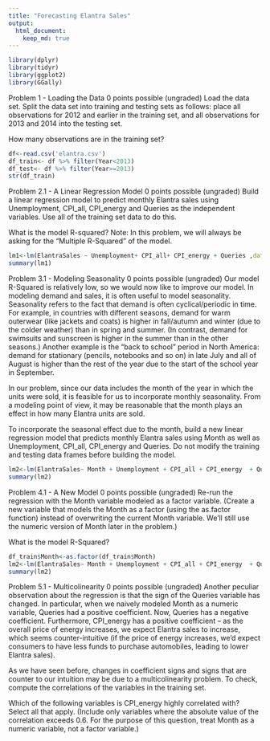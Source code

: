 ```yaml
---
title: "Forecasting Elantra Sales"
output:
  html_document:
    keep_md: true
---
```



```r
library(dplyr)
library(tidyr)
library(ggplot2)
library(GGally)
```

Problem 1 - Loading the Data
0 points possible (ungraded)
Load the data set. Split the data set into training and testing sets as follows: place all observations for 2012 and earlier in the training set, and all observations for 2013 and 2014 into the testing set.

How many observations are in the training set?
```r
df<-read.csv('elantra.csv')
df_train<- df %>% filter(Year<2013)
df_test<- df %>% filter(Year>=2013)
str(df_train)
```
Problem 2.1 - A Linear Regression Model
0 points possible (ungraded)
Build a linear regression model to predict monthly Elantra sales using Unemployment, CPI_all, CPI_energy and Queries as the independent variables. Use all of the training set data to do this.

What is the model R-squared? Note: In this problem, we will always be asking for the "Multiple R-Squared" of the model.
```r
lm1<-lm(ElantraSales ~ Unemployment+ CPI_all+ CPI_energy + Queries ,data=df_train)
summary(lm1)
```
Problem 3.1 - Modeling Seasonality
0 points possible (ungraded)
Our model R-Squared is relatively low, so we would now like to improve our model. In modeling demand and sales, it is often useful to model seasonality. Seasonality refers to the fact that demand is often cyclical/periodic in time. For example, in countries with different seasons, demand for warm outerwear (like jackets and coats) is higher in fall/autumn and winter (due to the colder weather) than in spring and summer. (In contrast, demand for swimsuits and sunscreen is higher in the summer than in the other seasons.) Another example is the "back to school" period in North America: demand for stationary (pencils, notebooks and so on) in late July and all of August is higher than the rest of the year due to the start of the school year in September.

In our problem, since our data includes the month of the year in which the units were sold, it is feasible for us to incorporate monthly seasonality. From a modeling point of view, it may be reasonable that the month plays an effect in how many Elantra units are sold.

To incorporate the seasonal effect due to the month, build a new linear regression model that predicts monthly Elantra sales using Month as well as Unemployment, CPI_all, CPI_energy and Queries. Do not modify the training and testing data frames before building the model.

```r
lm2<-lm(ElantraSales~ Month + Unemployment + CPI_all + CPI_energy  + Queries,data=df_train)
summary(lm2)
```
Problem 4.1 - A New Model
0 points possible (ungraded)
Re-run the regression with the Month variable modeled as a factor variable. (Create a new variable that models the Month as a factor (using the as.factor function) instead of overwriting the current Month variable. We'll still use the numeric version of Month later in the problem.)

What is the model R-Squared?
```r
df_train$Month<-as.factor(df_train$Month)
lm2<-lm(ElantraSales~ Month + Unemployment + CPI_all + CPI_energy  + Queries,data=df_train)
summary(lm2)

```
Problem 5.1 - Multicolinearity
0 points possible (ungraded)
Another peculiar observation about the regression is that the sign of the Queries variable has changed. In particular, when we naively modeled Month as a numeric variable, Queries had a positive coefficient. Now, Queries has a negative coefficient. Furthermore, CPI_energy has a positive coefficient -- as the overall price of energy increases, we expect Elantra sales to increase, which seems counter-intuitive (if the price of energy increases, we'd expect consumers to have less funds to purchase automobiles, leading to lower Elantra sales).

As we have seen before, changes in coefficient signs and signs that are counter to our intuition may be due to a multicolinearity problem. To check, compute the correlations of the variables in the training set.

Which of the following variables is CPI_energy highly correlated with? Select all that apply. (Include only variables where the absolute value of the correlation exceeds 0.6. For the purpose of this question, treat Month as a numeric variable, not a factor variable.)
```r

```
